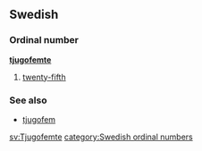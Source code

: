==Swedish==
===Ordinal number===
'''[[tjugo]][[femte]]'''

#[[twenty-fifth]]

===See also===
*[[tjugofem]]

[[sv:Tjugofemte]]
[[category:Swedish ordinal numbers]]